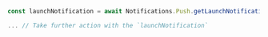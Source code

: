 ```js
const launchNotification = await Notifications.Push.getLaunchNotification();

... // Take further action with the `launchNotification`
```
